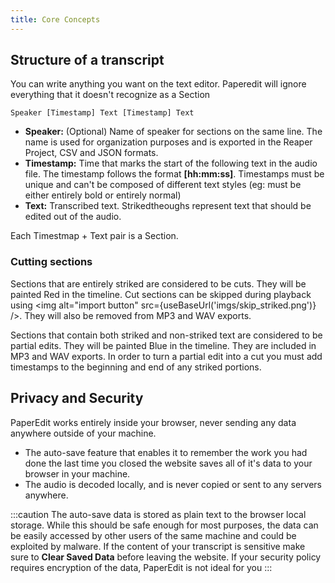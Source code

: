 ```yaml
---
title: Core Concepts
---
```



## Structure of a transcript

You can write anything you want on the text editor. Paperedit will ignore everything that it doesn't recognize as a Section

```
Speaker [Timestamp] Text [Timestamp] Text
```

- **Speaker:** (Optional) Name of speaker for sections on the same line. The name is used for organization purposes and is exported in the Reaper Project, CSV and JSON formats.
- **Timestamp:** Time that marks the start of the following text in the audio file. The timestamp follows the format **[hh:mm:ss]**. Timestamps must be unique and can't be composed of different text styles (eg: must be either entirely bold or entirely normal)
- **Text:** Transcribed text. Strikedtheoughs represent text that should be edited out of the audio. 

Each Timestmap + Text pair is a Section.

### Cutting sections

Sections that are entirely striked are considered to be cuts. They will be painted Red in the timeline. Cut sections can be skipped during playback using <img alt="import button" src={useBaseUrl('imgs/skip_striked.png')} />. They will also be removed from MP3 and WAV exports.

Sections that contain both striked and non-striked text are considered to be partial edits. They will be painted Blue in the timeline. They are included in MP3 and WAV exports. In order to turn a partial edit into a cut you must add timestamps to the beginning and end of any striked portions.

## Privacy and Security

PaperEdit works entirely inside your browser, never sending any data anywhere outside of your machine. 

- The auto-save feature that enables it to remember the work you had done the last time you closed the website saves all of it's data to your browser in your machine.
- The audio is decoded locally, and is never copied or sent to any servers anywhere. 

:::caution
The auto-save data is stored as plain text to the browser local storage. While this should be safe enough for most purposes, the data can be easily accessed by other users of the same machine and could be exploited by malware. If the content of your transcript is sensitive make sure to **Clear Saved Data** before leaving the website. If your security policy requires encryption of the data, PaperEdit is not ideal for you
:::